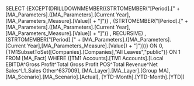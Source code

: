 SELECT {EXCEPT(DRILLDOWNMEMBER({STRTOMEMBER("[Period].[" + [MA_Parameters].([MA_Parameters].[Current Year],[MA_Parameters_Measure].[Value]) + "]")} , {STRTOMEMBER("[Period].[" + [MA_Parameters].([MA_Parameters].[Current Year],[MA_Parameters_Measure].[Value]) + "]")} , RECURSIVE) , {STRTOMEMBER("[Period].[" + [MA_Parameters].([MA_Parameters].[Current Year],[MA_Parameters_Measure].[Value]) + "]")})} ON 0, {TM1SubsetToSet([Companies].[Companies],"All Leaves","public")} ON 1 FROM [MA_Fact] WHERE ([TM1 Accounts].[TM1 Accounts].[Local EBITDA^Gross Profit^Total Gross Profit POS^Total Revenue^Net Sales^L1_Sales Other^637009], [MA_Layer].[MA_Layer].[Group MA], [MA_Scenario].[MA_Scenario].[Actual], [YTD-Month].[YTD-Month].[YTD])